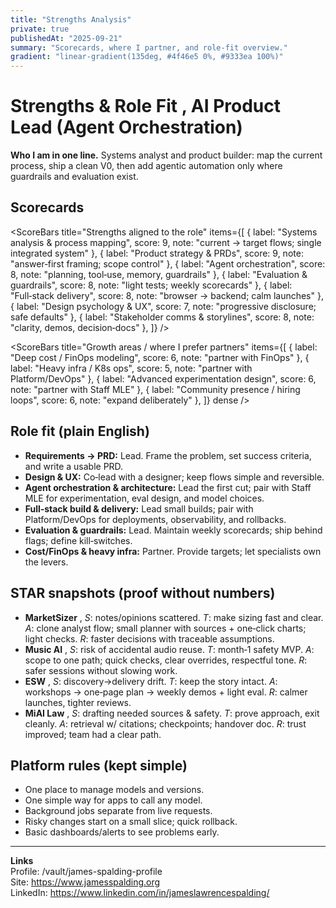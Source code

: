 ```yaml
---
title: "Strengths Analysis"
private: true
publishedAt: "2025-09-21"
summary: "Scorecards, where I partner, and role-fit overview."
gradient: "linear-gradient(135deg, #4f46e5 0%, #9333ea 100%)"
---
```



# Strengths & Role Fit ,  AI Product Lead (Agent Orchestration)

**Who I am in one line.** Systems analyst and product builder: map the current process, ship a clean V0, then add agentic automation only where guardrails and evaluation exist.

## Scorecards

<ScoreBars
  title="Strengths aligned to the role"
  items={[
    { label: "Systems analysis & process mapping", score: 9, note: "current → target flows; single integrated system" },
    { label: "Product strategy & PRDs", score: 9, note: "answer‑first framing; scope control" },
    { label: "Agent orchestration", score: 8, note: "planning, tool‑use, memory, guardrails" },
    { label: "Evaluation & guardrails", score: 8, note: "light tests; weekly scorecards" },
    { label: "Full‑stack delivery", score: 8, note: "browser → backend; calm launches" },
    { label: "Design psychology & UX", score: 7, note: "progressive disclosure; safe defaults" },
    { label: "Stakeholder comms & storylines", score: 8, note: "clarity, demos, decision‑docs" },
  ]}
/>

<ScoreBars
  title="Growth areas / where I prefer partners"
  items={[
    { label: "Deep cost / FinOps modeling", score: 6, note: "partner with FinOps" },
    { label: "Heavy infra / K8s ops", score: 5, note: "partner with Platform/DevOps" },
    { label: "Advanced experimentation design", score: 6, note: "partner with Staff MLE" },
    { label: "Community presence / hiring loops", score: 6, note: "expand deliberately" },
  ]}
  dense
/>

## Role fit (plain English)
- **Requirements → PRD:** Lead. Frame the problem, set success criteria, and write a usable PRD.
- **Design & UX:** Co‑lead with a designer; keep flows simple and reversible.
- **Agent orchestration & architecture:** Lead the first cut; pair with Staff MLE for experimentation, eval design, and model choices.
- **Full‑stack build & delivery:** Lead small builds; pair with Platform/DevOps for deployments, observability, and rollbacks.
- **Evaluation & guardrails:** Lead. Maintain weekly scorecards; ship behind flags; define kill‑switches.
- **Cost/FinOps & heavy infra:** Partner. Provide targets; let specialists own the levers.

## STAR snapshots (proof without numbers)
- **MarketSizer** ,  *S*: notes/opinions scattered. *T*: make sizing fast and clear. *A*: clone analyst flow; small planner with sources + one‑click charts; light checks. *R*: faster decisions with traceable assumptions.
- **Music AI** ,  *S*: risk of accidental audio reuse. *T*: month‑1 safety MVP. *A*: scope to one path; quick checks, clear overrides, respectful tone. *R*: safer sessions without slowing work.
- **ESW** ,  *S*: discovery→delivery drift. *T*: keep the story intact. *A*: workshops → one‑page plan → weekly demos + light eval. *R*: calmer launches, tighter reviews.
- **MiAI Law** ,  *S*: drafting needed sources & safety. *T*: prove approach, exit cleanly. *A*: retrieval w/ citations; checkpoints; handover doc. *R*: trust improved; team had a clear path.

## Platform rules (kept simple)
- One place to manage models and versions.
- One simple way for apps to call any model.
- Background jobs separate from live requests.
- Risky changes start on a small slice; quick rollback.
- Basic dashboards/alerts to see problems early.

---

**Links**  
Profile: /vault/james-spalding-profile  
Site: https://www.jamesspalding.org  
LinkedIn: https://www.linkedin.com/in/jameslawrencespalding/
